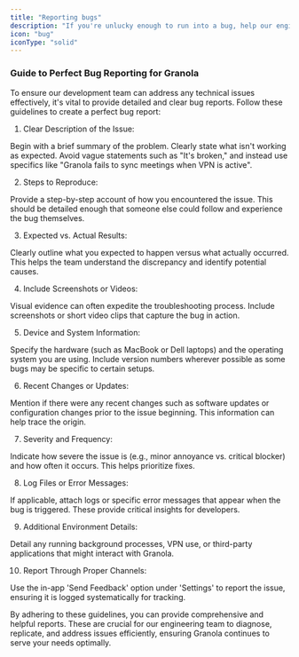 ```yaml
---
title: "Reporting bugs"
description: "If you're unlucky enough to run into a bug, help our engineers out by sharing the most information possible."
icon: "bug"
iconType: "solid"
---
```


### Guide to Perfect Bug Reporting for Granola

To ensure our development team can address any technical issues effectively, it's vital to provide detailed and clear bug reports. Follow these guidelines to create a perfect bug report:

1. Clear Description of the Issue:

Begin with a brief summary of the problem. Clearly state what isn't working as expected. Avoid vague statements such as "It's broken," and instead use specifics like "Granola fails to sync meetings when VPN is active".

2. Steps to Reproduce:

Provide a step-by-step account of how you encountered the issue. This should be detailed enough that someone else could follow and experience the bug themselves.

3. Expected vs. Actual Results:

Clearly outline what you expected to happen versus what actually occurred. This helps the team understand the discrepancy and identify potential causes.

4. Include Screenshots or Videos:

Visual evidence can often expedite the troubleshooting process. Include screenshots or short video clips that capture the bug in action.

5. Device and System Information:

Specify the hardware (such as MacBook or Dell laptops) and the operating system you are using. Include version numbers wherever possible as some bugs may be specific to certain setups.

6. Recent Changes or Updates:

Mention if there were any recent changes such as software updates or configuration changes prior to the issue beginning. This information can help trace the origin.

7. Severity and Frequency:

Indicate how severe the issue is (e.g., minor annoyance vs. critical blocker) and how often it occurs. This helps prioritize fixes.

8. Log Files or Error Messages:

If applicable, attach logs or specific error messages that appear when the bug is triggered. These provide critical insights for developers.

9. Additional Environment Details:

Detail any running background processes, VPN use, or third-party applications that might interact with Granola.

10. Report Through Proper Channels:

Use the in-app 'Send Feedback' option under 'Settings' to report the issue, ensuring it is logged systematically for tracking.

By adhering to these guidelines, you can provide comprehensive and helpful reports. These are crucial for our engineering team to diagnose, replicate, and address issues efficiently, ensuring Granola continues to serve your needs optimally.
